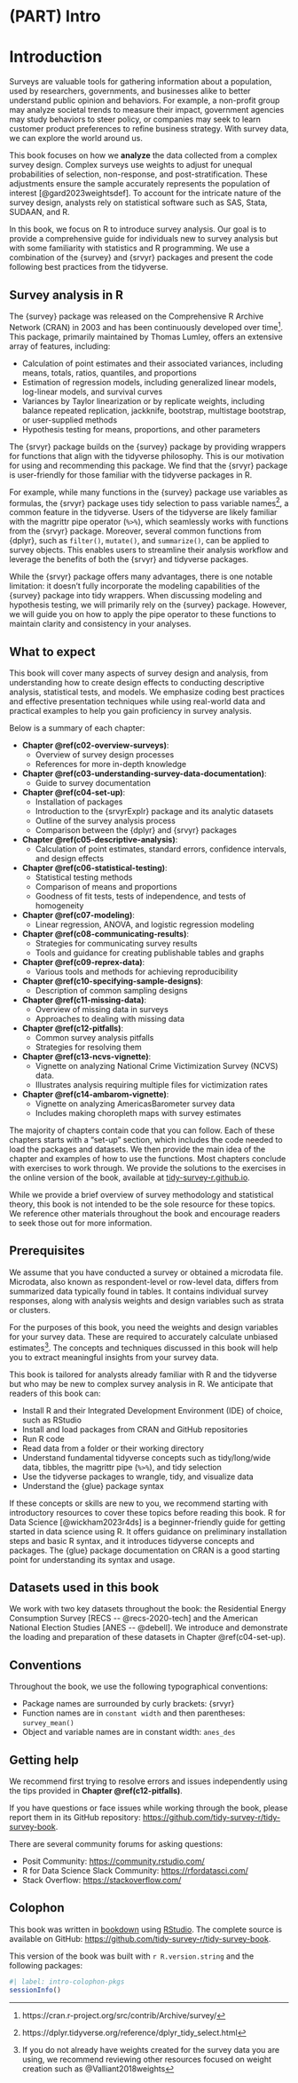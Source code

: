\mainmatter

# (PART) Intro {-}

# Introduction {#c01-intro}

Surveys are valuable tools for gathering information about a population, used by researchers, governments, and businesses alike to better understand public opinion and behaviors. For example, a non-profit group may analyze societal trends to measure their impact, government agencies may study behaviors to steer policy, or companies may seek to learn customer product preferences to refine business strategy. With survey data, we can explore the world around us. <!-- thinking how we can tie 'exploring' in here -->

This book focuses on how we **analyze** the data collected from a complex survey design. Complex surveys use weights to adjust for unequal probabilities of selection, non-response, and post-stratification. These adjustments ensure the sample accurately represents the population of interest [@gard2023weightsdef]. To account for the intricate nature of the survey design, analysts rely on statistical software such as SAS, Stata, SUDAAN, and R. 

In this book, we focus on R to introduce survey analysis. Our goal is to provide a comprehensive guide for individuals new to survey analysis but with some familiarity with statistics and R programming. We use a combination of the {survey} and {srvyr} packages and present the code following best practices from the tidyverse. <!-- feel that this paragraph skips around a bit but tried to tie it together-->

## Survey analysis in R

The {survey} package was released on the Comprehensive R Archive Network (CRAN) in 2003 and has been continuously developed over time^[https://cran.r-project.org/src/contrib/Archive/survey/]. This package, primarily maintained by Thomas Lumley, offers an extensive array of features, including:

* Calculation of point estimates and their associated variances, including means, totals, ratios, quantiles, and proportions
* Estimation of regression models, including generalized linear models, log-linear models, and survival curves
* Variances by Taylor linearization or by replicate weights, including balance repeated replication, jackknife, bootstrap, multistage bootstrap, or user-supplied methods
* Hypothesis testing for means, proportions, and other parameters

The {srvyr} package builds on the {survey} package by providing wrappers for functions that align with the tidyverse philosophy. This is our motivation for using and recommending this package. We find that the {srvyr} package is user-friendly for those familiar with the tidyverse packages in R.

For example, while many functions in the {survey} package use variables as formulas, the {srvyr} package uses tidy selection to pass variable names^[https://dplyr.tidyverse.org/reference/dplyr_tidy_select.html], a common feature in the tidyverse. Users of the tidyverse are likely familiar with the magrittr pipe operator (`%>%`), which seamlessly works with functions from the {srvyr} package. Moreover, several common functions from {dplyr}, such as `filter()`, `mutate()`, and `summarize()`, can be applied to survey objects. This enables users to streamline their analysis workflow and leverage the benefits of both the {srvyr} and tidyverse packages.

While the {srvyr} package offers many advantages, there is one notable limitation: it doesn't fully incorporate the modeling capabilities of the {survey} package into tidy wrappers. When discussing modeling and hypothesis testing, we will primarily rely on the {survey} package. However, we will guide you on how to apply the pipe operator to these functions to maintain clarity and consistency in your analyses.

## What to expect {#what-to-expect}

This book will cover many aspects of survey design and analysis, from understanding how to create design effects to conducting descriptive analysis, statistical tests, and models. We emphasize coding best practices and effective presentation techniques while using real-world data and practical examples to help you gain proficiency in survey analysis. 

Below is a summary of each chapter:

- **Chapter \@ref(c02-overview-surveys)**:
  - Overview of survey design processes
  - References for more in-depth knowledge
- **Chapter \@ref(c03-understanding-survey-data-documentation)**:
  - Guide to survey documentation
- **Chapter \@ref(c04-set-up)**:
  - Installation of packages
  - Introduction to the {srvyrExplr} package and its analytic datasets
  - Outline of the survey analysis process
  - Comparison between the {dplyr} and {srvyr} packages
- **Chapter \@ref(c05-descriptive-analysis)**:
  - Calculation of point estimates, standard errors, confidence intervals, and design effects
- **Chapter \@ref(c06-statistical-testing)**:
  - Statistical testing methods
  - Comparison of means and proportions
  - Goodness of fit tests, tests of independence, and tests of homogeneity
- **Chapter \@ref(c07-modeling)**:
  - Linear regression, ANOVA, and logistic regression modeling
- **Chapter \@ref(c08-communicating-results)**:
  - Strategies for communicating survey results
  - Tools and guidance for creating publishable tables and graphs
- **Chapter \@ref(c09-reprex-data)**: 
  - Various tools and methods for achieving reproducibility
- **Chapter \@ref(c10-specifying-sample-designs)**: 
  - Description of common sampling designs
- **Chapter \@ref(c11-missing-data)**:
  - Overview of missing data in surveys
  - Approaches to dealing with missing data
- **Chapter \@ref(c12-pitfalls)**:
  - Common survey analysis pitfalls
  - Strategies for resolving them
- **Chapter \@ref(c13-ncvs-vignette)**: 
  - Vignette on analyzing National Crime Victimization Survey (NCVS) data.
  - Illustrates analysis requiring multiple files for victimization rates
- **Chapter \@ref(c14-ambarom-vignette)**:
  - Vignette on analyzing AmericasBarometer survey data
  - Includes making choropleth maps with survey estimates

The majority of chapters contain code that you can follow. Each of these chapters starts with a "set-up" section, which includes the code needed to load the packages and datasets. We then provide the main idea of the chapter and examples of how to use the functions. Most chapters conclude with exercises to work through. We provide the solutions to the exercises in the online version of the book, available at [tidy-survey-r.github.io](https://tidy-survey-r.github.io/).

While we provide a brief overview of survey methodology and statistical theory, this book is not intended to be the sole resource for these topics. We reference other materials throughout the book and encourage readers to seek those out for more information. 

## Prerequisites

We assume that you have conducted a survey or obtained a microdata file. Microdata, also known as respondent-level or row-level data, differs from summarized data typically found in tables. It contains individual survey responses, along with analysis weights and design variables such as strata or clusters.

For the purposes of this book, you need the weights and design variables for your survey data. These are required to accurately calculate unbiased estimates^[If you do not already have weights created for the survey data you are using, we recommend reviewing other resources focused on weight creation such as @Valliant2018weights]. The concepts and techniques discussed in this book will help you to extract meaningful insights from your survey data.

This book is tailored for analysts already familiar with R and the tidyverse but who may be new to complex survey analysis in R. We anticipate that readers of this book can:

* Install R and their Integrated Development Environment (IDE) of choice, such as RStudio
* Install and load packages from CRAN and GitHub repositories
* Run R code
* Read data from a folder or their working directory
* Understand fundamental tidyverse concepts such as tidy/long/wide data, tibbles, the magrittr pipe (`%>%`), and tidy selection
* Use the tidyverse packages to wrangle, tidy, and visualize data
* Understand the {glue} package syntax

If these concepts or skills are new to you, we recommend starting with introductory resources to cover these topics before reading this book. R for Data Science [@wickham2023r4ds] is a beginner-friendly guide for getting started in data science using R. It offers guidance on preliminary installation steps and basic R syntax, and it introduces tidyverse concepts and packages. The {glue} package documentation on CRAN is a good starting point for understanding its syntax and usage.

## Datasets used in this book

We work with two key datasets throughout the book: the Residential Energy Consumption Survey [RECS -- @recs-2020-tech] and the American National Election Studies [ANES -- @debell]. We introduce and demonstrate the loading and preparation of these datasets in Chapter \@ref(c04-set-up).

## Conventions

Throughout the book, we use the following typographical conventions:

* Package names are surrounded by curly brackets: {srvyr}
* Function names are in `constant width` and then parentheses: `survey_mean()`
* Object and variable names are in constant width: `anes_des`

## Getting help

We recommend first trying to resolve errors and issues independently using the tips provided in **Chapter \@ref(c12-pitfalls)**. 

If you have questions or face issues while working through the book, please report them in its GitHub repository: [https://github.com/tidy-survey-r/tidy-survey-book](https://github.com/tidy-survey-r/tidy-survey-book).

There are several community forums for asking questions:

* Posit Community: <https://community.rstudio.com/>
* R for Data Science Slack Community: <https://rfordatasci.com/>
* Stack Overflow: <https://stackoverflow.com/>

## Colophon

This book was written in [bookdown](http://bookdown.org/) using [RStudio](http://www.rstudio.com/ide/). The complete source is available on GitHub: <https://github.com/tidy-survey-r/tidy-survey-book>. 

This version of the book was built with `r R.version.string` and the following packages:

```r
#| label: intro-colophon-pkgs
sessionInfo()
```